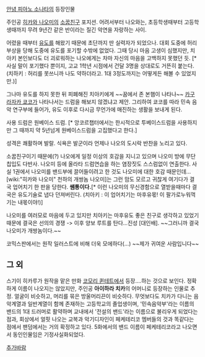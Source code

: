 [[안녕 피아노 소나타]]의 등장인물


주인공 [[히카와 나오미]]의 [[소꿉친구]] 포지션. 어려서부터 나오와는, 초등학생때부터 고등학생때까지 무려 9년간 같은 반이라는 질긴 악연을 자랑하는 사이.

어렸을 때부터 [[유도]]를 해왔기 때문에 초단까지 딴 실력자가 되었으나. 대회 도중에 허리 부상을 당해 도중에 유도를 포기할 수밖에 없었다.
그때 당시 마음 고생이 심했지만, 치아키 본인보다도 더 괴로워하는 나오에게는 차마 자신의 마음을 고백하지 못했던 듯. [* 사실 말이 포기했다 뿐이지, 고교 1학년 시점에서 건달 3명을 상대로도 거뜬히 붙는다. (치하키 : 허리를 못쓰니까 나도 약하더라고. 1대 3정도까지는 어떻게든 해볼 수 있었지만.)]

그나마 유도를 하지 못한 뒤 피폐해진 치아키에게 ~~꿈에서 존 본햄이 나타나~~ [[카구라자카 쿄코]]가 나타나서는 드럼을 해보지 않겠냐고 제안. 그리하여 쿄코를 따라 민속 음악 연구부에 들어가, 유도 이후로 다시금 무언가에 매진하는 생활을 보내게 된다.

사용 드럼은 원베이스 드럼. [* 앙코르챕터에서는 한시적으로 투베이스드럼을 사용하지만 그 때까지 약 5년넘게 원베이스드럼을 고집했다고 한다.]

성격은 쾌활하며 발랄. 식욕은 발군이라 언제나 나오의 도시락 반찬을 노리고 있다.

소꿉친구이기 때문에(?) 나오에게 일정 이상의 호감을 지니고 있으며 나오미 방에 무단칩입도 다반사. 나오미 등에 올라타 드럼연습을 하는 염장짓도 스스럼없이 연출한다. 사실 1권에서 나오미를 밴드부에 끌어들이려고 한 것도 나오미에 대한 호감 때문인데...[wiki:"히카와 나오미" 천하의 개쌍놈 나오미]는 그런 맘도 모르고 귀찮게 여기다가 결국 업어치기 한 판을 당한다. '''쌤통이다.'''[* 이런 나오미의 무신경함으로 열받을때마다 결국은 유도기술로 냅다 던져버린다. (치아키 : 이 업어치기는 마후유몫! 이 팔가로누워꺽기는 내몫이야!)]

나오미를 여러모로 마음에 두고 있지만 치아키는 마후유도 좋은 친구로 생각하고 있었기 때문에 결국은 선의의 경쟁 -> 이후 양보 루트를 탄다...진성 [대인배]. ~~그러니까 결국 나오미가 개쌍놈이다.~~

코믹스판에서는 원작 일러스트에 비해 더욱 모에하다(...) ~~제가 귀여운 사람입니다~~

== 그 외 ==
스기이 히카루가 원작을 맡은 만화  [[코모리 퀸테트]]에서 등장....하는 것으로 보인다.
정확하게 이름이 나오지는 않았지만, 주인공 '''아이하라 치카'''의 어머니로 등장하는 인물로 추정.
얼굴이 비슷하고, 머리를 묶은 방울머리끈이 비슷하다.
무엇보다도 치카가 다니는 음악계열과 일반계열이 함께 존재하는 고등학교의 졸업생이며, '민속음악부'라는 이름의 밴드의 1대 드러머로 활약하며 교내에서 '전설의 밴드'라는 이름으로 불리우게 되었다는 점과, 회상에서 얼핏 나오는 교복과 악기디자인이 페케테리코 멤버들의 것과 똑같다는 점에서 팬덤에서는 거의 확정하고 있다.
5화에서의 밴드 이름이 페케테리코라고 나오면서 동인인물임은 기정사실화되었다.

[[추가바람]]
